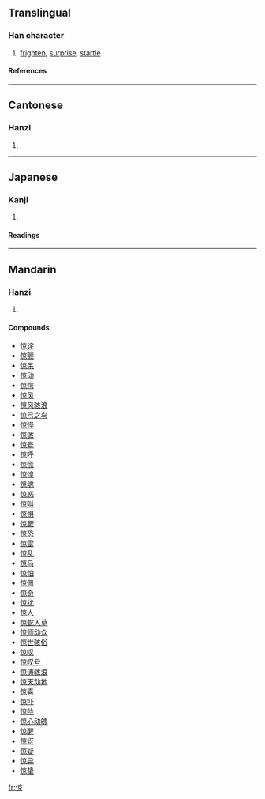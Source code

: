 {{see|驚}}

==Translingual==
===Han character===
{{Han char|rn=61|rad=心|as=08|sn=11|four=9009<sub>6</sub>|canj=心卜口火 (PYRF)}}
# [[frighten]], [[surprise]], [[startle]]
====References====
{{Han ref|kx=0390.110|dkj=10767|dj=0724.090|hdz=42318.030|uh=60CA|ud=24778|bh=D561|bd=54625}}
----
==Cantonese==
===Hanzi===
{{yue-hanzi|jyut=|y=ging1}}
# {{defn|Cantonese}}
----
==Japanese==
===Kanji===
{{ja-kanji|grade=|rs=心08}}
# {{defn|Japanese}} 
====Readings====
{{ja-readings|on=[[りょう]] (ryō)|kun=[[かなしむ]] (kanashimu)}}
----
==Mandarin==
===Hanzi===
{{cmn-hanzi|tra=驚|pin=[[jīng]] ([[jing1]]), [[liáng]] ([[liang2]])|wg=ching<sup>1</sup>, liang<sup>2</sup>}}
# {{defn|Mandarin}}

====Compounds====
*[[惊诧]]
*[[惊颤]]
*[[惊呆]]
*[[惊动]]
*[[惊愕]]
*[[惊风]]
*[[惊风骇浪]]
*[[惊弓之鸟]]
*[[惊怪]]
*[[惊骇]]
*[[惊号]]
*[[惊呼]]
*[[惊慌]]
*[[惊惶]]
*[[惊魂]]
*[[惊惑]]
*[[惊叫]]
*[[惊惧]]
*[[惊厥]]
*[[惊恐]]
*[[惊雷]]
*[[惊乱]]
*[[惊马]]
*[[惊怕]]
*[[惊佩]]
*[[惊奇]]
*[[惊扰]]
*[[惊人]]
*[[惊蛇入草]]
*[[惊师动众]]
*[[惊世骇俗]]
*[[惊叹]]
*[[惊叹号]]
*[[惊涛骇浪]]
*[[惊天动地]]
*[[惊喜]]
*[[惊吓]]
*[[惊险]]
*[[惊心动魄]]
*[[惊醒]]
*[[惊讶]]
*[[惊疑]]
*[[惊异]]
*[[惊蛰]]

[[fr:惊]]